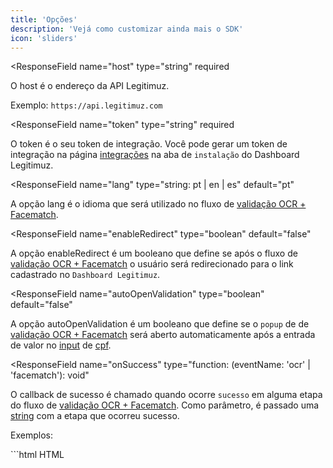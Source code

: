 ```yaml
---
title: 'Opções'
description: 'Vejá como customizar ainda mais o SDK'
icon: 'sliders'
---
```


<ResponseField
  name="host"
  type="string"
  required
>
  O host é o endereço da API Legitimuz.

  Exemplo: `https://api.legitimuz.com`
</ResponseField>

<ResponseField
  name="token"
  type="string"
  required
>
  O token é o seu token de integração. Você pode gerar um token de integração na
  página [integrações](https://dashboard.legitimuz.com/dashboard/integrations)
  na aba de `instalação` do Dashboard Legitimuz.
</ResponseField>

<ResponseField
  name="lang"
  type="string: pt | en | es"
  default="pt"
>
  A opção lang é o idioma que será utilizado no fluxo de [validação OCR + Facematch](/sdk-reference/legitimuz/ocr-facematch).
</ResponseField>

<ResponseField
  name="enableRedirect"
  type="boolean"
  default="false"
>
  A opção enableRedirect é um booleano que define se após o fluxo de
  [validação OCR + Facematch](/sdk-reference/legitimuz/ocr-facematch)
  o usuário será redirecionado para o link cadastrado no `Dashboard Legitimuz`.
</ResponseField>

<ResponseField
  name="autoOpenValidation"
  type="boolean"
  default="false"
>
  A opção autoOpenValidation é um booleano que define se o `popup` de
  de [validação OCR + Facematch](/sdk-reference/legitimuz/ocr-facematch) será aberto automaticamente
  após a entrada de valor no [input](https://developer.mozilla.org/pt-BR/docs/Web/HTML/Element/Input)
  de [cpf](/sdk-reference/legitimuz/fields).
</ResponseField>

<ResponseField
  name="onSuccess"
  type="function: (eventName: 'ocr' | 'facematch'): void"
>
  O callback de sucesso é chamado quando ocorre `sucesso` em alguma etapa do fluxo
  de [validação OCR + Facematch](/sdk-reference/legitimuz/ocr-facematch).
  Como parâmetro, é passado uma [string](https://developer.mozilla.org/pt-BR/docs/Web/JavaScript/Reference/Global_Objects/String)
  com a etapa que ocorreu sucesso.

  Exemplos:

  <CodeGroup>
    ```html HTML
    <div id="legitimuz-root"></div>
    <script src="https://cdn.legitimuz.com/js/sdk/legitimuz-sdk.js"></script>
    <script type="text/javascript">
      const sdkInstance = Legitimuz({
        /* opções */
        onSuccess(eventName) {
          console.log(eventName); // ocr | facematch
        },
      });

      sdkInstance.mount();
    </script>
    ```

    ```jsx JSX
    import { useRef } from 'react';

    function Component() {
      const sdkInstance = useRef(null);

      const handleOnLoadSDK = () => {
        sdkInstance.current = Legitimuz({
          /* options */
          onSuccess(eventName) {
            console.log(eventName); // ocr | facematch
          },
        });

        sdkInstance.current.mount();
      }

      return (
        <>
          <input id="legitimuz-hydrate-cpf" type="tel" />
          <script
            src="https://cdn.legitimuz.com/js/sdk/legitimuz-sdk.js"
            onReady={handleOnLoadSDK}
          ></script>
        </>
      );
    }
    ```

  </CodeGroup>
</ResponseField>

<ResponseField
  name="onError"
  type="function: (eventName: 'ocr' | 'facematch'): void"
>
  O callback de erro é chamado quando ocorre `erro` em alguma etapa do fluxo de
  [validação OCR + Facematch](/sdk-reference/legitimuz/ocr-facematch).
  Como parâmetro, é passado uma [`string`](https://developer.mozilla.org/pt-BR/docs/Web/JavaScript/Reference/Global_Objects/String)
  com a etapa que ocorreu erro.

  Exemplos:

  <CodeGroup>
    ```html HTML
    <div id="legitimuz-root"></div>
    <script src="https://cdn.legitimuz.com/js/sdk/legitimuz-sdk.js"></script>
    <script type="text/javascript">
      const sdkInstance = Legitimuz({
        /* opções */
        onError(eventName) {
          console.log(eventName); // ocr | facematch
        },
      });

      sdkInstance.mount();
    </script>
    ```

    ```jsx JSX
    import { useRef } from 'react';

    function Component() {
      const sdkInstance = useRef(null);

      const handleOnLoadSDK = () => {
        sdkInstance.current = Legitimuz({
          /* options */
          onError(eventName) {
            console.log(eventName); // ocr | facematch
          },
        });

        sdkInstance.current.mount();
      }

      return (
        <>
          <input id="legitimuz-hydrate-cpf" type="tel" />
          <script
            src="https://cdn.legitimuz.com/js/sdk/legitimuz-sdk.js"
            onReady={handleOnLoadSDK}
          />
        </>
      );
    }
    ```
  </CodeGroup>
</ResponseField>
